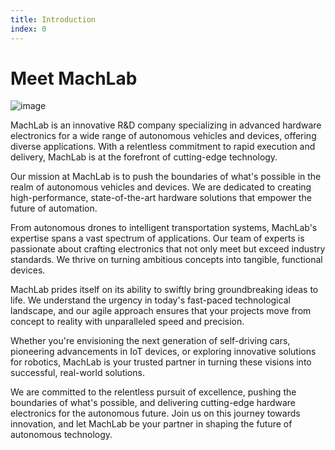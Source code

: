 ```yaml
---
title: Introduction
index: 0
---
```


# Meet MachLab

![image](/AppLogo.png)

MachLab is an innovative R&D company specializing in advanced hardware electronics for a wide range of autonomous vehicles and devices, offering diverse applications. With a relentless commitment to rapid execution and delivery, MachLab is at the forefront of cutting-edge technology.

Our mission at MachLab is to push the boundaries of what's possible in the realm of autonomous vehicles and devices. We are dedicated to creating high-performance, state-of-the-art hardware solutions that empower the future of automation.

From autonomous drones to intelligent transportation systems, MachLab's expertise spans a vast spectrum of applications. Our team of experts is passionate about crafting electronics that not only meet but exceed industry standards. We thrive on turning ambitious concepts into tangible, functional devices.

MachLab prides itself on its ability to swiftly bring groundbreaking ideas to life. We understand the urgency in today's fast-paced technological landscape, and our agile approach ensures that your projects move from concept to reality with unparalleled speed and precision.

Whether you're envisioning the next generation of self-driving cars, pioneering advancements in IoT devices, or exploring innovative solutions for robotics, MachLab is your trusted partner in turning these visions into successful, real-world solutions.

We are committed to the relentless pursuit of excellence, pushing the boundaries of what's possible, and delivering cutting-edge hardware electronics for the autonomous future. Join us on this journey towards innovation, and let MachLab be your partner in shaping the future of autonomous technology.

<Notice
	type="note"
	text="MachLab is working tirelessly to deliver top-notch electronics, these docs demonstrate our progress. Shop our [tech](https://shop.machlab.co/) to see our latest releases!"
/>
